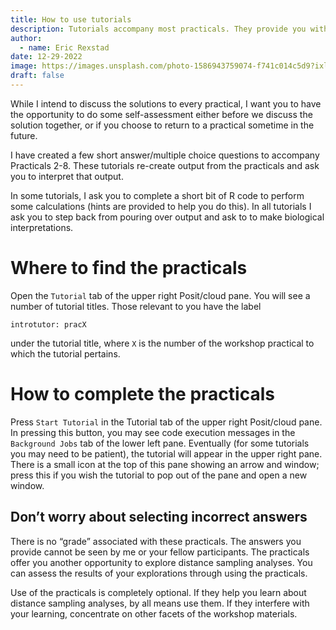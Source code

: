 ```yaml
---
title: How to use tutorials
description: Tutorials accompany most practicals. They provide you with simple self-assessment of your understanding of main messages of the practicals.
author: 
  - name: Eric Rexstad
date: 12-29-2022
image: https://images.unsplash.com/photo-1586943759074-f741c014c5d9?ixlib=rb-4.0.3&ixid=MnwxMjA3fDB8MHxzZWFyY2h8NXx8dHV0b3JpYWx8ZW58MHx8MHx8&auto=format&fit=crop&w=400&q=60
draft: false
---
```


While I intend to discuss the solutions to every practical, I want you to have the opportunity to do some self-assessment either before we discuss the solution together, or if you choose to return to a practical sometime in the future.

I have created a few short answer/multiple choice questions to accompany Practicals 2-8. These tutorials re-create output from the practicals and ask you to interpret that output.

In some tutorials, I ask you to complete a short bit of R code to perform some calculations (hints are provided to help you do this). In all tutorials I ask you to step back from pouring over output and ask to to make biological interpretations.

# Where to find the practicals

Open the `Tutorial` tab of the upper right Posit/cloud pane. You will see a number of tutorial titles. Those relevant to you have the label

`introtutor: pracX` 

under the tutorial title, where `X` is the number of the workshop practical to which the tutorial pertains.


# How to complete the practicals

Press `Start Tutorial` in the Tutorial tab of the upper right Posit/cloud pane. In pressing this button, you may see code execution messages in the `Background Jobs` tab of the lower left pane.  Eventually (for some tutorials you may need to be patient), the tutorial will appear in the upper right pane.  There is a small icon at the top of this pane showing an arrow and window; press this if you wish the tutorial to pop out of the pane and open a new window.

## Don't worry about selecting incorrect answers

There is no "grade" associated with these practicals. The answers you provide cannot be seen by me or your fellow participants. The practicals offer you another opportunity to explore distance sampling analyses. You can assess the results of your explorations through using the practicals.

Use of the practicals is completely optional. If they help you learn about distance sampling analyses, by all means use them. If they interfere with your learning, concentrate on other facets of the workshop materials.
